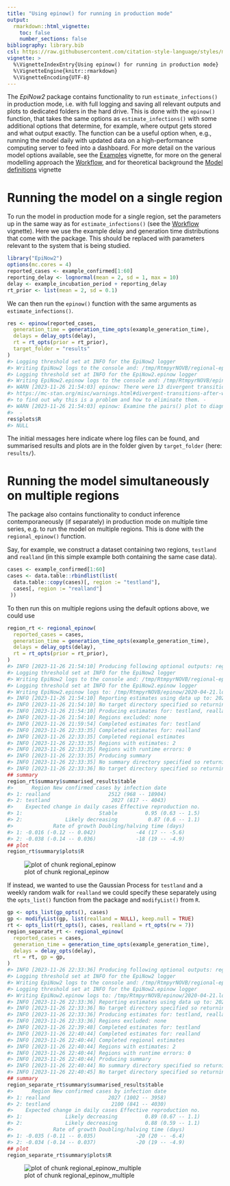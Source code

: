 ```yaml
---
title: "Using epinow() for running in production mode"
output:
  rmarkdown::html_vignette:
    toc: false
    number_sections: false
bibliography: library.bib
csl: https://raw.githubusercontent.com/citation-style-language/styles/master/apa-numeric-superscript-brackets.csl
vignette: >
  %\VignetteIndexEntry{Using epinow() for running in production mode}
  %\VignetteEngine{knitr::rmarkdown}
  %\VignetteEncoding{UTF-8}
---
```




The _EpiNow2_ package contains functionality to run `estimate_infections()` in production mode, i.e. with full logging and saving all relevant outputs and plots to dedicated folders in the hard drive.
This is done with the `epinow()` function, that takes the same options as `estimate_infections()` with some additional options that determine, for example, where output gets stored and what output exactly.
The function can be a useful option when, e.g., running the model daily with updated data on a high-performance computing server to feed into a dashboard.
For more detail on the various model options available, see the [Examples](estimate_infections_options.html) vignette, for more on the general modelling approach the [Workflow](estimate_infections_workflow.html), and for theoretical background the [Model definitions](estimate_infections.html) vignette

# Running the model on a single region

To run the model in production mode for a single region, set the parameters up in the same way as for `estimate_infections()` (see the [Workflow](estimate_infections_workflow.html) vignette).
Here we use the example delay and generation time distributions that come with the package.
This should be replaced with parameters relevant to the system that is being studied.


```r
library("EpiNow2")
options(mc.cores = 4)
reported_cases <- example_confirmed[1:60]
reporting_delay <- lognormal(mean = 2, sd = 1, max = 10)
delay <- example_incubation_period + reporting_delay
rt_prior <- list(mean = 2, sd = 0.1)
```

We can then run the `epinow()` function with the same arguments as `estimate_infections()`.


```r
res <- epinow(reported_cases,
  generation_time = generation_time_opts(example_generation_time),
  delays = delay_opts(delay),
  rt = rt_opts(prior = rt_prior),
  target_folder = "results"
)
#> Logging threshold set at INFO for the EpiNow2 logger
#> Writing EpiNow2 logs to the console and: /tmp/RtmpyrNOVB/regional-epinow/2020-04-21.log
#> Logging threshold set at INFO for the EpiNow2.epinow logger
#> Writing EpiNow2.epinow logs to the console and: /tmp/RtmpyrNOVB/epinow/2020-04-21.log
#> WARN [2023-11-26 21:54:03] epinow: There were 13 divergent transitions after warmup. See
#> https://mc-stan.org/misc/warnings.html#divergent-transitions-after-warmup
#> to find out why this is a problem and how to eliminate them. - 
#> WARN [2023-11-26 21:54:03] epinow: Examine the pairs() plot to diagnose sampling problems
#>  -
res$plots$R
#> NULL
```

The initial messages here indicate where log files can be found, and summarised results and plots are in the folder given by `target_folder` (here: `results/`).

# Running the model simultaneously on multiple regions

The package also contains functionality to conduct inference contemporaneously (if separately) in production mode on multiple time series, e.g. to run the model on multiple regions.
This is done with the `regional_epinow()` function.

Say, for example, we construct a dataset containing two regions, `testland` and `realland` (in this simple example both containing the same case data).


```r
cases <- example_confirmed[1:60]
cases <- data.table::rbindlist(list(
  data.table::copy(cases)[, region := "testland"],
  cases[, region := "realland"]
 ))
```

To then run this on multiple regions using the default options above, we could use


```r
region_rt <- regional_epinow(
  reported_cases = cases,
  generation_time = generation_time_opts(example_generation_time),
  delays = delay_opts(delay),
  rt = rt_opts(prior = rt_prior),
)
#> INFO [2023-11-26 21:54:10] Producing following optional outputs: regions, summary, samples, plots, latest
#> Logging threshold set at INFO for the EpiNow2 logger
#> Writing EpiNow2 logs to the console and: /tmp/RtmpyrNOVB/regional-epinow/2020-04-21.log
#> Logging threshold set at INFO for the EpiNow2.epinow logger
#> Writing EpiNow2.epinow logs to: /tmp/RtmpyrNOVB/epinow/2020-04-21.log
#> INFO [2023-11-26 21:54:10] Reporting estimates using data up to: 2020-04-21
#> INFO [2023-11-26 21:54:10] No target directory specified so returning output
#> INFO [2023-11-26 21:54:10] Producing estimates for: testland, realland
#> INFO [2023-11-26 21:54:10] Regions excluded: none
#> INFO [2023-11-26 21:59:54] Completed estimates for: testland
#> INFO [2023-11-26 22:33:35] Completed estimates for: realland
#> INFO [2023-11-26 22:33:35] Completed regional estimates
#> INFO [2023-11-26 22:33:35] Regions with estimates: 2
#> INFO [2023-11-26 22:33:35] Regions with runtime errors: 0
#> INFO [2023-11-26 22:33:35] Producing summary
#> INFO [2023-11-26 22:33:35] No summary directory specified so returning summary output
#> INFO [2023-11-26 22:33:36] No target directory specified so returning timings
## summary
region_rt$summary$summarised_results$table
#>      Region New confirmed cases by infection date
#> 1: realland                   2512 (968 -- 18904)
#> 2: testland                    2027 (817 -- 4043)
#>    Expected change in daily cases Effective reproduction no.
#> 1:                         Stable         0.95 (0.63 -- 1.5)
#> 2:              Likely decreasing          0.87 (0.6 -- 1.1)
#>             Rate of growth Doubling/halving time (days)
#> 1: -0.016 (-0.12 -- 0.042)             -44 (17 -- -5.6)
#> 2: -0.038 (-0.14 -- 0.036)             -18 (19 -- -4.9)
## plot
region_rt$summary$plots$R
```

![plot of chunk regional_epinow](figure/regional_epinow-1.png)

If instead, we wanted to use the Gaussian Process for `testland` and a weekly random walk for `realland` we could specify these separately using the `opts_list()` function from the package and `modifyList()` from `R`.


```r
gp <- opts_list(gp_opts(), cases)
gp <- modifyList(gp, list(realland = NULL), keep.null = TRUE)
rt <- opts_list(rt_opts(), cases, realland = rt_opts(rw = 7))
region_separate_rt <- regional_epinow(
  reported_cases = cases,
  generation_time = generation_time_opts(example_generation_time),
  delays = delay_opts(delay),
  rt = rt, gp = gp,
)
#> INFO [2023-11-26 22:33:36] Producing following optional outputs: regions, summary, samples, plots, latest
#> Logging threshold set at INFO for the EpiNow2 logger
#> Writing EpiNow2 logs to the console and: /tmp/RtmpyrNOVB/regional-epinow/2020-04-21.log
#> Logging threshold set at INFO for the EpiNow2.epinow logger
#> Writing EpiNow2.epinow logs to: /tmp/RtmpyrNOVB/epinow/2020-04-21.log
#> INFO [2023-11-26 22:33:36] Reporting estimates using data up to: 2020-04-21
#> INFO [2023-11-26 22:33:36] No target directory specified so returning output
#> INFO [2023-11-26 22:33:36] Producing estimates for: testland, realland
#> INFO [2023-11-26 22:33:36] Regions excluded: none
#> INFO [2023-11-26 22:39:48] Completed estimates for: testland
#> INFO [2023-11-26 22:40:44] Completed estimates for: realland
#> INFO [2023-11-26 22:40:44] Completed regional estimates
#> INFO [2023-11-26 22:40:44] Regions with estimates: 2
#> INFO [2023-11-26 22:40:44] Regions with runtime errors: 0
#> INFO [2023-11-26 22:40:44] Producing summary
#> INFO [2023-11-26 22:40:44] No summary directory specified so returning summary output
#> INFO [2023-11-26 22:40:45] No target directory specified so returning timings
## summary
region_separate_rt$summary$summarised_results$table
#>      Region New confirmed cases by infection date
#> 1: realland                   2027 (1002 -- 3958)
#> 2: testland                    2100 (841 -- 4030)
#>    Expected change in daily cases Effective reproduction no.
#> 1:              Likely decreasing         0.89 (0.67 -- 1.1)
#> 2:              Likely decreasing         0.88 (0.59 -- 1.1)
#>             Rate of growth Doubling/halving time (days)
#> 1: -0.035 (-0.11 -- 0.035)             -20 (20 -- -6.4)
#> 2: -0.034 (-0.14 -- 0.037)             -20 (19 -- -4.9)
## plot
region_separate_rt$summary$plots$R
```

![plot of chunk regional_epinow_multiple](figure/regional_epinow_multiple-1.png)
